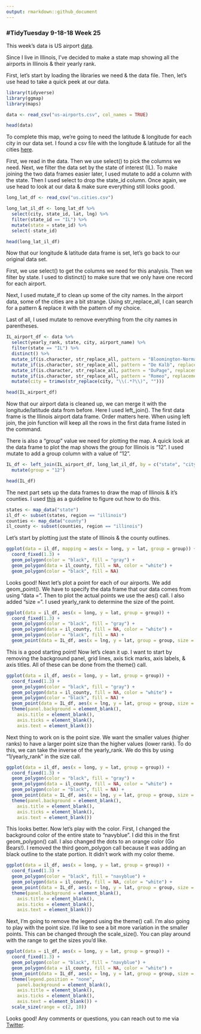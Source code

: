 ```yaml
---
output: rmarkdown::github_document
---
```


### #TidyTuesday 9-18-18 Week 25

This week's data is US airport [data](https://github.com/rfordatascience/tidytuesday/blob/master/data/2018-09-18/us-airports.csv).

Since I live in Illinois, I've decided to make a state map showing all the airports in Illinois & their yearly rank.

First, let's start by loading the libraries we need & the data file. Then, let's use head to take a quick peek at our data.

```r
library(tidyverse)
library(ggmap)
library(maps)

data <- read_csv("us-airports.csv", col_names = TRUE)

head(data)
```

To complete this map, we're going to need the latitude & longitude for each city in our data set. I found a csv file with the longitude & latitude for all the cities [here](https://simplemaps.com/data/us-cities).

First, we read in the data. Then we use select() to pick the columns we need. Next, we filter the data set by the state of interest (IL). To make joining the two data frames easier later, I used mutate to add a column with the state. Then I used select to drop the state_id column. Once again, we use head to look at our data & make sure everything still looks good.

```r
long_lat_df <- read_csv("us.cities.csv")

long_lat_il_df <- long_lat_df %>%
  select(city, state_id, lat, lng) %>%
  filter(state_id == "IL") %>%
  mutate(state = state_id) %>%
  select(-state_id)

head(long_lat_il_df)
```

Now that our longitude & latitude data frame is set, let's go back to our original data set.

First, we use select() to get the columns we need for this analysis. Then we filter by state. I used to distinct() to make sure that we only have one record for each airport.

Next, I used mutate_if to clean up some of the city names. In the airport data, some of the cities are a bit strange. Using str_replace_all, I can search for a pattern & replace it with the pattern of my choice.

Last of all, I used mutate to remove everything from the city names in parentheses.

```r
IL_airport_df <- data %>%
  select(yearly_rank, state, city, airport_name) %>%
  filter(state == "IL") %>%
  distinct() %>%
  mutate_if(is.character, str_replace_all, pattern = "Bloomington-Normal Airport", replacement = "Bloomington") %>%
  mutate_if(is.character, str_replace_all, pattern = "De Kalb", replacement = "DeKalb") %>%
  mutate_if(is.character, str_replace_all, pattern = "DuPage", replacement = "West Chicago") %>%
  mutate_if(is.character, str_replace_all, pattern = "Romeo", replacement = "Romeoville") %>%
  mutate(city = trimws(str_replace(city, "\\(.*?\\)", "")))

head(IL_airport_df)
```

Now that our airport data is cleaned up, we can merge it with the longitude/latitude data from before. Here I used left_join(). The first data frame is the Illinois airport data frame. Order matters here. When using left join, the join function will keep all the rows in the first data frame listed in the command.

There is also a "group" value we need for plotting the map. A quick look at the data frame to plot the map shows the group for Illinois is "12". I used mutate to add a group column with a value of "12".

```r
IL_df <- left_join(IL_airport_df, long_lat_il_df, by = c("state", "city")) %>%
  mutate(group = "12")

head(IL_df)
```

The next part sets up the data frames to draw the map of Illinois & it's counties. I used [this](https://eriqande.github.io/rep-res-web/lectures/making-maps-with-R.html) as a guideline to figure out how to do this.

```r
states <- map_data("state")
il_df <- subset(states, region == "illinois")
counties <- map_data("county")
il_county <- subset(counties, region == "illinois")
```
Let's start by plotting just the state of Illinois & the county outlines.

```r
ggplot(data = il_df, mapping = aes(x = long, y = lat, group = group)) +
  coord_fixed(1.3) +
  geom_polygon(color = "black", fill = "gray") +
  geom_polygon(data = il_county, fill = NA, color = "white") +
  geom_polygon(color = "black", fill = NA)
```

Looks good! Next let's plot a point for each of our airports. We add geom_point(). We have to specify the data frame that our data comes from using "data =". Then to plot the actual points we use the aes() call. I also added "size =". I used yearly_rank to determine the size of the point.


```r
ggplot(data = il_df, aes(x = long, y = lat, group = group)) +
  coord_fixed(1.3) +
  geom_polygon(color = "black", fill = "gray") +
  geom_polygon(data = il_county, fill = NA, color = "white") +
  geom_polygon(color = "black", fill = NA) +
  geom_point(data = IL_df, aes(x = lng, y = lat, group = group, size = yearly_rank))
```

This is a good starting point! Now let's clean it up. I want to start by removing the background panel, grid lines, axis tick marks, axis labels, & axis titles. All of these can be done from the theme() call.

```r
ggplot(data = il_df, aes(x = long, y = lat, group = group)) +
  coord_fixed(1.3) +
  geom_polygon(color = "black", fill = "gray") +
  geom_polygon(data = il_county, fill = NA, color = "white") +
  geom_polygon(color = "black", fill = NA) +
  geom_point(data = IL_df, aes(x = lng, y = lat, group = group, size = yearly_rank)) +
  theme(panel.background = element_blank(),
    axis.title = element_blank(),
    axis.ticks = element_blank(),
    axis.text = element_blank())
```

Next thing to work on is the point size. We want the smaller values (higher ranks) to have a larger point size than the higher values (lower rank). To do this, we can take the inverse of the yearly_rank. We do this by using "1/yearly_rank" in the size call.

```r
ggplot(data = il_df, aes(x = long, y = lat, group = group)) +
  coord_fixed(1.3) +
  geom_polygon(color = "black", fill = "gray") +
  geom_polygon(data = il_county, fill = NA, color = "white") +
  geom_polygon(color = "black", fill = NA) +
  geom_point(data = IL_df, aes(x = lng, y = lat, group = group, size = 1/yearly_rank)) +
  theme(panel.background = element_blank(),
    axis.title = element_blank(),
    axis.ticks = element_blank(),
    axis.text = element_blank())
```

This looks better. Now let's play with the color. First, I changed the background color of the entire state to "navyblue". I did this in the first geom_polygon() call. I also changed the dots to an orange color (Go Bears!). I removed the third geom_polygon call because it was adding an black outline to the state portion. It didn't work with my color theme.

```r
ggplot(data = il_df, aes(x = long, y = lat, group = group)) +
  coord_fixed(1.3) +
  geom_polygon(color = "black", fill = "navyblue") +
  geom_polygon(data = il_county, fill = NA, color = "white") +
  geom_point(data = IL_df, aes(x = lng, y = lat, group = group, size = 1/yearly_rank), color = "#FF8300") +
  theme(panel.background = element_blank(),
    axis.title = element_blank(),
    axis.ticks = element_blank(),
    axis.text = element_blank())
```

Next, I'm going to remove the legend using the theme() call. I'm also going to play with the point size. I'd like to see a bit more variation in the smaller points. This can be changed through the scale_size(). You can play around with the range to get the sizes you'd like.

```r
ggplot(data = il_df, aes(x = long, y = lat, group = group)) +
  coord_fixed(1.3) +
  geom_polygon(color = "black", fill = "navyblue") +
  geom_polygon(data = il_county, fill = NA, color = "white") +
  geom_point(data = IL_df, aes(x = lng, y = lat, group = group, size = 1/yearly_rank), color = "#FF8300") +
  theme(legend.position = "none",
    panel.background = element_blank(),
    axis.title = element_blank(),
    axis.ticks = element_blank(),
    axis.text = element_blank()) +
  scale_size(range = c(2, 10))
```

Looks good! Any comments or questions, you can reach out to me via [Twitter](https://twitter.com/sapo83).
